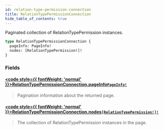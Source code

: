 ```yaml
---
id: relation-type-permission-connection
title: RelationTypePermissionConnection
hide_table_of_contents: true
---
```








Paginated collection of RelationTypePermission instances.

```graphql
type RelationTypePermissionConnection {
  pageInfo: PageInfo!
  nodes: [RelationTypePermission!]!
}
```


### Fields

#### [<code style={{ fontWeight: 'normal' }}>RelationTypePermissionConnection.<b>pageInfo</b></code>](#)<Bullet />[`PageInfo!`](/docs/directory-api-reference/schema/common/objects/page-info) <Badge class="secondary" text="non-null"/> <Badge class="secondary" text="object"/> <Badge class="secondary" text="common"/>
> Pagination information about the returned page.
> 

#### [<code style={{ fontWeight: 'normal' }}>RelationTypePermissionConnection.<b>nodes</b></code>](#)<Bullet />[`[RelationTypePermission!]!`](/docs/directory-api-reference/schema/permissions/objects/relation-type-permission) <Badge class="secondary" text="non-null"/> <Badge class="secondary" text="object"/> <Badge class="secondary" text="permissions"/>
> The collection of RelationTypePermission instances in the page.
> 





